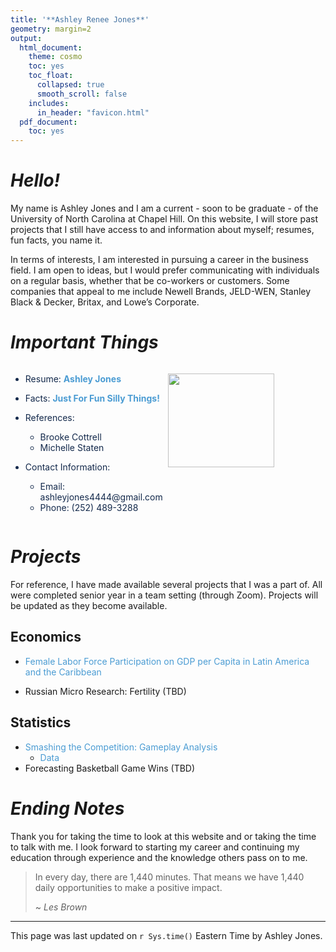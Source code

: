 ```yaml
---
title: '**Ashley Renee Jones**'
geometry: margin=2
output:
  html_document:
    theme: cosmo
    toc: yes
    toc_float:
      collapsed: true
      smooth_scroll: false
    includes:
      in_header: "favicon.html"
  pdf_document:
    toc: yes
---
```


<style type="text/css">

div {
color: #13294B;
}

#TOC {
  color: #4B9CD3;
}

.list-group-item.active, .list-group-item.active:focus, .list-group-item.active:hover {
  color: #4B9CD3;
  background-color: #13294B;
}

a:link {
    color: #4B9CD3;
    text-decoration: none;
}

a:visited {
        text-decoration: none;
color: #4B9CD3;

}
a:hover {
color: #4B9CD3;
background-color: #13294B;
}

.main-container {
  max-width: 300px;
  margin-left: auto;
  margin-right: auto;
}

.column {
  float: left;
  width: 50%;
}

.row:after {
  content: "";
  display: table;
  clear: both;
} 

.center {
  display: block;
  margin-left: auto;
  margin-right: auto;
  width: 30%;
}

</style>

# *Hello!* {.tabset}

My name is Ashley Jones and I am a current - soon to be graduate - of the University of North Carolina at Chapel Hill. On this website, I will store past projects that I still have access to and information about myself; resumes, fun facts, you name it.

In terms of interests, I am interested in pursuing a career in the business field. I am open to ideas, but I would prefer communicating with individuals on a regular basis, whether that be co-workers or customers. Some companies that appeal to me include Newell Brands, JELD-WEN, Stanley Black & Decker, Britax, and Lowe's Corporate.



# *Important Things* {.tabset}
<div class="row">
  <div class="column">
- Resume: **[Ashley Jones](https://github.com/ashleyjones252/practicewebsite/blob/main/Jones_Ashley_Resume.pdf)**

- Facts: **[Just For Fun Silly Things!](https://github.com/ashleyjones252/mywebsite/blob/main/Random_Fun_Facts.pdf)**

- References:
    - Brooke Cottrell
    - Michelle Staten
    
  
- Contact Information:
    - Email: ashleyjones4444@gmail.com
    - Phone: (252) 489-3288 
  </div>  
  <div class="column">
  <img src="UNC_Logo.png" width="170px" height="150px">
  </div>
</div> 

# *Projects* {.tabset}

For reference, I have made available several projects that I was a part of. All were completed senior year in a team setting (through Zoom). Projects will be updated as they become available.

## Economics

- [Female Labor Force Participation on GDP per Capita in Latin America and the Caribbean](https://github.com/ashleyjones252/practicewebsite/blob/main/590_MacroGroup.pdf)

- Russian Micro Research: Fertility (TBD)

## Statistics

- [Smashing the Competition: Gameplay Analysis](https://github.com/ashleyjones252/STOR538/blob/main/PlayoffsSMASH.pdf)
    - [Data](https://github.com/ashleyjones252/STOR538/blob/main/PlayoffsRound1SMASHdata.xlsx)

- Forecasting Basketball Game Wins (TBD)



# *Ending Notes* {.tabset}

Thank you for taking the time to look at this website and or taking the time to talk with me. I look forward to starting my career and continuing my education through experience and the knowledge others pass on to me.


>In every day, there are 1,440 minutes. That means we have 1,440 daily opportunities to make a positive impact. 
>
>
> ~ _Les Brown_

-------

This page was last updated on `r Sys.time()` Eastern Time by Ashley Jones.

